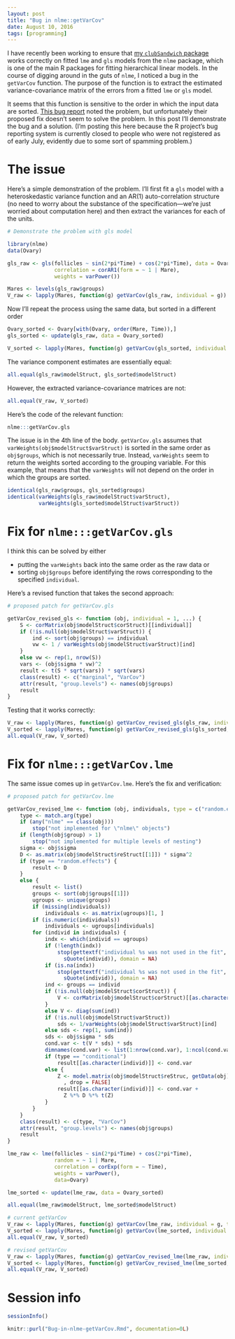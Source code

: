 ```yaml
---
layout: post
title: "Bug in nlme::getVarCov"
date: August 10, 2016
tags: [programming]
---
```


I have recently been working to ensure that [my `clubSandwich` package](https://github.com/jepusto/clubSandwich) works correctly on fitted `lme` and `gls` models from the `nlme` package, which is one of the main R packages for fitting hierarchical linear models. In the course of digging around in the guts of `nlme`, I noticed a bug in the `getVarCov` function. The purpose of the function is to extract the estimated variance-covariance matrix of the errors from a fitted `lme` or `gls` model. 

It seems that this function is sensitive to the order in which the input data are sorted. [This bug report](https://bugs.r-project.org/bugzilla3/show_bug.cgi?id=16744) noted the problem, but unfortunately their proposed fix doesn't seem to solve the problem. In this post I'll demonstrate the bug and a solution. (I'm posting this here because the R project's bug reporting system is currently closed to people who were not registered as of early July, evidently due to some sort of spamming problem.)

# The issue

Here's a simple demonstration of the problem. I'll first fit a `gls` model with a heteroskedastic variance function and an AR(1) auto-correlation structure (no need to worry about the substance of the specification---we're just worried about computation here) and then extract the variances for each of the units.

```r

# Demonstrate the problem with gls model

library(nlme)
data(Ovary)

gls_raw <- gls(follicles ~ sin(2*pi*Time) + cos(2*pi*Time), data = Ovary,
               correlation = corAR1(form = ~ 1 | Mare),
               weights = varPower())

Mares <- levels(gls_raw$groups)
V_raw <- lapply(Mares, function(g) getVarCov(gls_raw, individual = g))

```

Now I'll repeat the process using the same data, but sorted in a different order
```r
Ovary_sorted <- Ovary[with(Ovary, order(Mare, Time)),]
gls_sorted <- update(gls_raw, data = Ovary_sorted)

V_sorted <- lapply(Mares, function(g) getVarCov(gls_sorted, individual = g))
```

The variance component estimates are essentially equal:
```r
all.equal(gls_raw$modelStruct, gls_sorted$modelStruct)
```

However, the extracted variance-covariance matrices are not:

```r
all.equal(V_raw, V_sorted)
```

Here's the code of the relevant function:
```r
nlme:::getVarCov.gls
```

The issue is in the 4th line of the body. `getVarCov.gls` assumes that `varWeights(obj$modelStruct$varStruct)` is sorted in the same order as `obj$groups`, which is not necessarily true. Instead, `varWeights` seem to return the weights sorted according to the grouping variable. For this example, that means that the `varWeights` will not depend on the order in which the groups are sorted.
```r
identical(gls_raw$groups, gls_sorted$groups)
identical(varWeights(gls_raw$modelStruct$varStruct), 
          varWeights(gls_sorted$modelStruct$varStruct))
```

# Fix for `nlme:::getVarCov.gls`

I think this can be solved by either 

* putting the `varWeights` back into the same order as the raw data or
* sorting `obj$groups` before identifying the rows corresponding to the specified `individual`. 

Here's a revised function that takes the second approach:

```r

# proposed patch for getVarCov.gls

getVarCov_revised_gls <- function (obj, individual = 1, ...) {
    S <- corMatrix(obj$modelStruct$corStruct)[[individual]]
    if (!is.null(obj$modelStruct$varStruct)) {
        ind <- sort(obj$groups) == individual
        vw <- 1 / varWeights(obj$modelStruct$varStruct)[ind]
    }
    else vw <- rep(1, nrow(S))
    vars <- (obj$sigma * vw)^2
    result <- t(S * sqrt(vars)) * sqrt(vars)
    class(result) <- c("marginal", "VarCov")
    attr(result, "group.levels") <- names(obj$groups)
    result
}

```

Testing that it works correctly:
```r
V_raw <- lapply(Mares, function(g) getVarCov_revised_gls(gls_raw, individual = g))
V_sorted <- lapply(Mares, function(g) getVarCov_revised_gls(gls_sorted, individual = g))
all.equal(V_raw, V_sorted)
```

# Fix for `nlme:::getVarCov.lme`

The same issue comes up in `getVarCov.lme`. Here's the fix and verification:
```r

# proposed patch for getVarCov.lme

getVarCov_revised_lme <- function (obj, individuals, type = c("random.effects", "conditional", "marginal"), ...) {
    type <- match.arg(type)
    if (any("nlme" == class(obj))) 
        stop("not implemented for \"nlme\" objects")
    if (length(obj$group) > 1) 
        stop("not implemented for multiple levels of nesting")
    sigma <- obj$sigma
    D <- as.matrix(obj$modelStruct$reStruct[[1]]) * sigma^2
    if (type == "random.effects") {
        result <- D
    }
    else {
        result <- list()
        groups <- sort(obj$groups[[1]])
        ugroups <- unique(groups)
        if (missing(individuals)) 
            individuals <- as.matrix(ugroups)[1, ]
        if (is.numeric(individuals)) 
            individuals <- ugroups[individuals]
        for (individ in individuals) {
            indx <- which(individ == ugroups)
            if (!length(indx)) 
                stop(gettextf("individual %s was not used in the fit", 
                  sQuote(individ)), domain = NA)
            if (is.na(indx)) 
                stop(gettextf("individual %s was not used in the fit", 
                  sQuote(individ)), domain = NA)
            ind <- groups == individ
            if (!is.null(obj$modelStruct$corStruct)) {
                V <- corMatrix(obj$modelStruct$corStruct)[[as.character(individ)]]
            }
            else V <- diag(sum(ind))
            if (!is.null(obj$modelStruct$varStruct)) 
                sds <- 1/varWeights(obj$modelStruct$varStruct)[ind]
            else sds <- rep(1, sum(ind))
            sds <- obj$sigma * sds
            cond.var <- t(V * sds) * sds
            dimnames(cond.var) <- list(1:nrow(cond.var), 1:ncol(cond.var))
            if (type == "conditional") 
                result[[as.character(individ)]] <- cond.var
            else {
                Z <- model.matrix(obj$modelStruct$reStruc, getData(obj))[ind, 
                  , drop = FALSE]
                result[[as.character(individ)]] <- cond.var + 
                  Z %*% D %*% t(Z)
            }
        }
    }
    class(result) <- c(type, "VarCov")
    attr(result, "group.levels") <- names(obj$groups)
    result
}

lme_raw <- lme(follicles ~ sin(2*pi*Time) + cos(2*pi*Time), 
               random = ~ 1 | Mare,
               correlation = corExp(form = ~ Time),
               weights = varPower(),
               data=Ovary)

lme_sorted <- update(lme_raw, data = Ovary_sorted)

all.equal(lme_raw$modelStruct, lme_sorted$modelStruct)

# current getVarCov
V_raw <- lapply(Mares, function(g) getVarCov(lme_raw, individual = g, type = "marginal"))
V_sorted <- lapply(Mares, function(g) getVarCov(lme_sorted, individual = g, type = "marginal"))
all.equal(V_raw, V_sorted)

# revised getVarCov 
V_raw <- lapply(Mares, function(g) getVarCov_revised_lme(lme_raw, individual = g, type = "marginal"))
V_sorted <- lapply(Mares, function(g) getVarCov_revised_lme(lme_sorted, individual = g, type = "marginal"))
all.equal(V_raw, V_sorted)

```

# Session info

```r
sessionInfo()
```

```r
knitr::purl("Bug-in-nlme-getVarCov.Rmd", documentation=0L)
```

